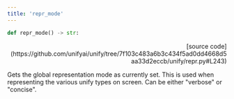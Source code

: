 ```yaml
---
title: 'repr_mode'
---
```


```python
def repr_mode() -> str:
```

<p align="right">[source code](https://github.com/unifyai/unify/tree/7f103c483a6b3c434f5ad0dd4668d5aa33d2eccb/unify/repr.py#L243)</p>

Gets the global representation mode as currently set. This is used when representing
the various unify types on screen. Can be either "verbose" or "concise".